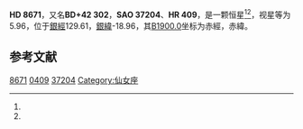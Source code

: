 {{Starbox begin
| name = HD 8671
}}
{{Starbox observe
| epoch = [[J2000.0|J2000.0]]
| constell = {{星座名待查}}<ref name=SIMBAD>{{cite web
 | url=http://simbad.u-strasbg.fr/simbad/sim-id?Ident=HR+409
 | title=Pulsating variable Star
 | publisher=Centre de Données astronomiques de Strasbourg
 | work=SIMBAD
 | accessdate=2012-07-13
 | archive-date=2019-08-06
 | archive-url=https://web.archive.org/web/20190806181301/http://simbad.u-strasbg.fr/simbad/sim-id?Ident=HR+409
 | dead-url=no
 }}</ref><ref name=DATA>{{cite web
 | url=http://vizier.u-strasbg.fr/viz-bin/VizieR-5?-out.add=.&-source=5050&-corr=PK=HR&-out.max=9999&HR=409
 | title=VizieR Detailed Page
 | accessdate=2012-07-13
 | archive-date=2019-02-16
 | archive-url=https://web.archive.org/web/20190216121708/http://vizier.u-strasbg.fr/viz-bin/VizieR-5?-out.add=.&-source=5050&-corr=PK=HR&-out.max=9999&HR=409
 | dead-url=no
 }}</ref>
| 星官 = 
| ra = {{RA|1|26|18.6}}<ref name=SIMBAD /><ref name=DATA />
| dec = {{DEC|+43|27|28}}<ref name=SIMBAD /><ref name=DATA />
| appmag_v = 5.96<ref name=SIMBAD /><ref name=DATA />
}}
{{Starbox character
| class = F7V<ref name=SIMBAD /><ref name=DATA />
| b-v = 0.49<ref name=SIMBAD /><ref name=DATA />
| u-b = 0.01<ref name=SIMBAD /><ref name=DATA />
| r-i = <ref name=SIMBAD /><ref name=DATA />
| variable = 
}}
{{Starbox astrometry
| radial_v = 0.01
| prop_mo_ra = 31
| parallax = 
| p_error = 
}}
{{Starbox catalog
| names =BD+42 302，[[SAO星表|SAO]] 37204，[[HD星表|HD]] 8671，[[HR星表|HR]] 409}}
{{Starbox reference |Simbad=HR+409}}
{{Starbox end}}

'''HD 8671'''，又名'''BD+42 302'''，'''SAO 37204'''、'''HR 409'''，是一颗恒星<ref name=SIMBAD /><ref name=DATA />，视星等为5.96，位于[[銀道座標系|銀經]]129.61，[[銀道座標系|銀緯]]-18.96，其[[B1900.0|B1900.0]]坐标为赤經{{RA|1|20|25.6}}，赤緯{{DEC|+42|-18.96|20}}。

== 参考文献 ==
{{reflist}}

{{star-stub}}

[[Category:HD和HDE天體|8671]]
[[Category:HR天體|0409]]
[[Category:SAO天體|37204]]
[[Category:仙女座|Category:仙女座]]